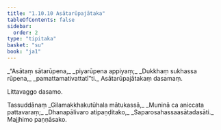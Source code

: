 ```yaml
---
title: "1.10.10 Asātarūpajātaka"
tableOfContents: false
sidebar:
  order: 2
type: "tipitaka"
basket: "su"
book: "ja1"
---
```



<DynamicBreadcrumb />

<Division number="100" book="ja1" bookNo="22" page="23">

<Paragraph number="220" type="verses" book="ja1">
_“Asātaṃ sātarūpena,_  
_piyarūpena appiyaṃ;_  
_Dukkhaṃ sukhassa rūpena,_  
_pamattamativattatī”ti._  


</Paragraph>
</Division>

<Paragraph number="221" type="center" book="ja1">
Asātarūpajātakaṃ dasamaṃ.

  
Littavaggo dasamo.



</Paragraph>

<Paragraph number="222" type="center" book="ja1">
Tassuddānaṃ


</Paragraph>

<Paragraph number="223" type="verses" book="ja1">
_Gilamakkhakutūhala mātukassā,_  
_Muninā ca aniccata pattavaraṃ;_  
_Dhanapālivaro atipaṇḍitako,_  
_Saparosahassaasātadasāti._  


</Paragraph>

<Paragraph number="224" type="center" book="ja1">
Majjhimo paṇṇāsako.
</Paragraph>